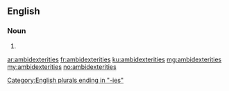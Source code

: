 ==English==

===Noun===
{{head|en|plural}}

# {{plural of|ambidexterity|lang=en|nocat=1}}

[[Category:English plurals ending in "-ies"]]

[[ar:ambidexterities]]
[[fr:ambidexterities]]
[[ku:ambidexterities]]
[[mg:ambidexterities]]
[[my:ambidexterities]]
[[no:ambidexterities]]